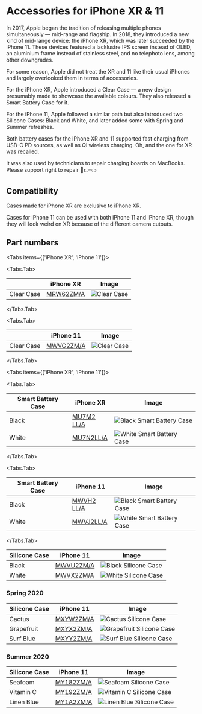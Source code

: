 
# Accessories for iPhone XR & 11

In 2017, Apple began the tradition of releasing multiple phones simultaneously — mid-range and flagship. In 2018, they introduced a new kind of mid-range device: the iPhone XR, which was later succeeded by the iPhone 11. These devices featured a lacklustre IPS screen instead of OLED, an aluminium frame instead of stainless steel, and no telephoto lens, among other downgrades.

For some reason, Apple did not treat the XR and 11 like their usual iPhones and largely overlooked them in terms of accessories.

For the iPhone XR, Apple introduced a Clear Case — a new design presumably made to showcase the available colours. They also released a Smart Battery Case for it.

For the iPhone 11, Apple followed a similar path but also introduced two Silicone Cases: Black and White, and later added some with Spring and Summer refreshes.

Both battery cases for the iPhone XR and 11 supported fast charging from USB-C PD sources, as well as Qi wireless charging. Oh, and the one for XR was [recalled](ttps://9to5mac.com/2020/01/13/get-iphone-smart-battery-case-replaced-free/).

It was also used by technicians to repair charging boards on MacBooks. Please support right to repair 🥺👉👈

## Compatibility

Cases made for iPhone XR are exclusive to iPhone XR.

Cases for iPhone 11 can be used with both iPhone 11 and iPhone XR, though they will look weird on XR because of the different camera cutouts.

## Part numbers

<Tabs
  items={['iPhone XR', 'iPhone 11']}>

<Tabs.Tab>

|  | iPhone XR | Image |
| --- | --- | --- |
| Clear Case | [MRW62<wbr/>ZM/A](/iphone_xr/MRW62) | ![Clear Case ](/everypreview/MRW62.png) |

</Tabs.Tab>

<Tabs.Tab>

|  | iPhone 11 | Image |
| --- | --- | --- |
| Clear Case | [MWVG2<wbr/>ZM/A](/iphone_xr/MWVG2) | ![Clear Case ](/everypreview/MWVG2.png) |

</Tabs.Tab>
</Tabs>

<Tabs
  items={['iPhone XR', 'iPhone 11']}>

<Tabs.Tab>

| Smart Battery Case | iPhone XR | Image |
| --- | --- | --- |
| Black | [MU7M2<wbr/>LL/A](/iphone_xr/MU7M2) | ![Black Smart Battery Case](/everypreview/MU7M2.png) |
| White | [MU7N2<wbr/>LL/A](/iphone_xr/MU7N2) | ![White Smart Battery Case](/everypreview/MU7N2.png) |

</Tabs.Tab>

<Tabs.Tab>

| Smart Battery Case | iPhone 11 | Image |
| --- | --- | --- |
| Black | [MWVH2<wbr/>LL/A](/iphone_xr/MWVH2) | ![Black Smart Battery Case](/everypreview/MWVH2.png) |
| White | [MWVJ2<wbr/>LL/A](/iphone_xr/MWVJ2) | ![White Smart Battery Case](/everypreview/MWVJ2.png) |

</Tabs.Tab>
</Tabs>

| Silicone Case | iPhone 11 | Image |
| --- | --- | --- |
| Black | [MWVU2<wbr/>ZM/A](/iphone_xr/MWVU2) | ![Black Silicone Case](/everypreview/MWVU2.png) |
| White | [MWVX2<wbr/>ZM/A](/iphone_xr/MWVX2) | ![White Silicone Case](/everypreview/MWVX2.png) |

### Spring 2020

| Silicone Case | iPhone 11 | Image |
| --- | --- | --- |
| Cactus | [MXYW2<wbr/>ZM/A](/iphone_xr/MXYW2) | ![Cactus Silicone Case](/everypreview/MXYW2.png) |
| Grapefruit | [MXYX2<wbr/>ZM/A](/iphone_xr/MXYX2) | ![Grapefruit Silicone Case](/everypreview/MXYX2.png) |
| Surf Blue | [MXYY2<wbr/>ZM/A](/iphone_xr/MXYY2) | ![Surf Blue Silicone Case](/everypreview/MXYY2.png) |

### Summer 2020

| Silicone Case | iPhone 11 | Image |
| --- | --- | --- |
| Seafoam | [MY182<wbr/>ZM/A](/iphone_xr/MY182) | ![Seafoam Silicone Case](/everypreview/MY182.png) |
| Vitamin C | [MY192<wbr/>ZM/A](/iphone_xr/MY192) | ![Vitamin C Silicone Case](/everypreview/MY192.png) |
| Linen Blue | [MY1A2<wbr/>ZM/A](/iphone_xr/MY1A2) | ![Linen Blue Silicone Case](/everypreview/MY1A2.png) |
